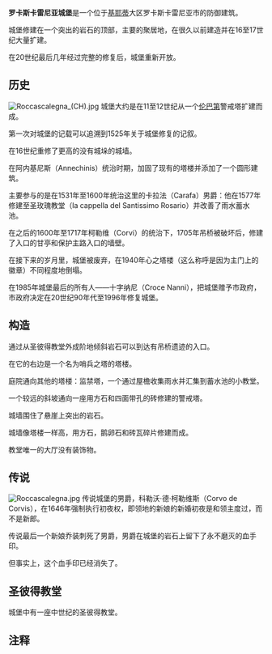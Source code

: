{{unreferenced|time=2015-12-16T09:30:43+00:00}}
'''罗卡斯卡雷尼亚城堡'''是一个位于[[基耶蒂|基耶蒂]]大区罗卡斯卡雷尼亚市的防御建筑。<div>城堡修建在一个突出的岩石的顶部，主要的聚居地，在很久以前建造并在16至17世纪大量扩建。</div><div>在20世纪最后几年经过完整的修复后，城堡重新开放。<br>
</div>

== 历史 ==
[[File:Roccascalegna_(CH).jpg|left]]
城堡大约是在11至12世纪从一个[[伦巴第|伦巴第]]警戒塔扩建而成。
<div>第一次对城堡的记载可以追溯到1525年关于城堡修复的记叙。<br>
</div><div>在16世纪重修了更高的没有城垛的城墙。<br>
</div><div>在阿内基尼斯（Annechinis）统治时期，加固了现有的塔楼并添加了一个圆形建筑。<br>
</div><div>主要参与的是在1531年至1600年统治这里的卡拉法（Carafa）男爵：他在1577年修建至圣玫瑰教堂（la cappella del Santissimo Rosario）并改善了雨水蓄水池。<br>
</div><div>在之后的1600年至1717年柯勒维（Corvi）的统治下，1705年吊桥被破坏后，修建了入口的甘亭和保护主路入口的墙壁。</div><div>在接下来的岁月里，城堡被废弃，在1940年心之塔楼（这么称呼是因为主门上的徽章）不同程度地倒塌。<br>
</div><div>在1985年城堡最后的所有人——十字纳尼（Croce Nanni），把城堡赠予市政府，市政府决定在20世纪90年代至1996年修复城堡。<br>
</div>

== 构造 ==
通过从圣彼得教堂外成阶地倾斜岩石可以到达有吊桥遗迹的入口。
<div>在它的右边是一个名为哨兵之塔的塔楼。<br>
</div><div>庭院通向其他的塔楼：监禁塔，一个通过屋檐收集雨水并汇集到蓄水池的小教堂。<br>
</div><div>一个较远的斜坡通向一座用方石和四面带孔的砖修建的警戒塔。<br>
</div><div>城墙围住了悬崖上突出的岩石。<br>
</div><div>城墙像塔楼一样高，用方石，鹅卵石和砖瓦碎片修建而成。<br>
</div><div>教堂唯一的大厅没有装饰物。<br>
</div>

== 传说 ==
[[File:Roccascalegna.jpg|thumb]]
传说城堡的男爵，科勒沃·德·柯勒维斯（Corvo de Corvis），在1646年强制执行初夜权，即领地的新娘的新婚初夜是和领主度过，而不是新郎。<div>传说最后一个新娘乔装刺死了男爵，男爵在城堡的岩石上留下了永不磨灭的血手印。</div><div>但事实上，这个血手印已经消失了。</div>

== 圣彼得教堂 ==
城堡中有一座中世纪的圣彼得教堂。

== 注释 ==
<references />